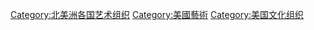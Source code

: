 [[Category:北美洲各国艺术组织|Category:北美洲各国艺术组织]]
[[Category:美國藝術|Category:美國藝術]]
[[Category:美国文化组织|Category:美国文化组织]]